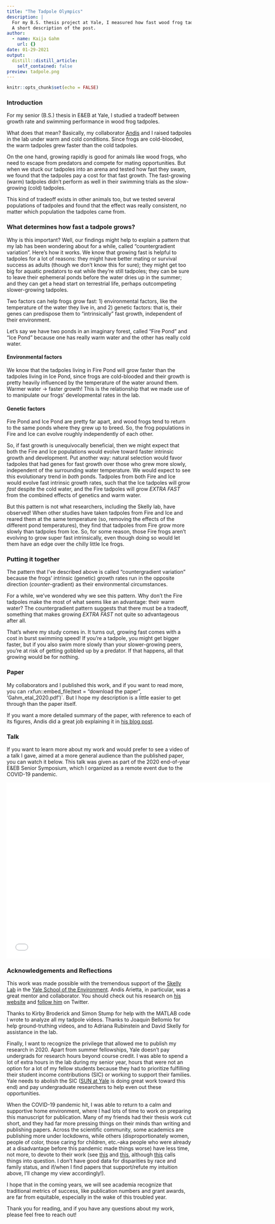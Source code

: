 ```yaml
---
title: "The Tadpole Olympics"
description: |
  For my B.S. thesis project at Yale, I measured how fast wood frog tadpoles swim in response to a simulated predator attack, and how that swimming speed relates to their developmental rate. It turns out that developing fast comes with a performance cost, and that tradeoff might help to explain some of the patterns we've observed in wood frogs' developmental rates in the past.
  A short description of the post.
author:
  - name: Kaija Gahm
    url: {}
date: 01-29-2021
output:
  distill::distill_article:
    self_contained: false
preview: tadpole.png
---
```


```r
knitr::opts_chunk$set(echo = FALSE)
```

### Introduction
For my senior (B.S.) thesis in E&EB at Yale, I studied a tradeoff between growth rate and swimming performance in wood frog tadpoles.

What does that mean? Basically, my collaborator [Andis](https://www.azandisresearch.com/) and I raised tadpoles in the lab under warm and cold conditions. Since frogs are cold-blooded, the warm tadpoles grew faster than the cold tadpoles. 

On the one hand, growing rapidly is good for animals like wood frogs, who need to escape from predators and compete for mating opportunities. But when we stuck our tadpoles into an arena and tested how fast they swam, we found that the tadpoles pay a cost for that fast growth. The fast-growing (warm) tadpoles didn't perform as well in their swimming trials as the slow-growing (cold) tadpoles. 

This kind of tradeoff exists in other animals too, but we tested several populations of tadpoles and found that the effect was really consistent, no matter which population the tadpoles came from. 

### What determines how fast a tadpole grows?
Why is this important? Well, our findings might help to explain a pattern that my lab has been wondering about for a while, called "countergradient variation". Here's how it works. 
We know that growing fast is helpful to tadpoles for a lot of reasons: they might have better mating or survival success as adults (though we don't know this for sure); they might get too big for aquatic predators to eat while they're still tadpoles; they can be sure to leave their ephemeral ponds before the water dries up in the summer; and they can get a head start on terrestrial life, perhaps outcompeting slower-growing tadpoles.

Two factors can help frogs grow fast: 1) environmental factors, like the temperature of the water they live in, and 2) genetic factors: that is, their genes can predispose them to "intrinsically" fast growth, independent of their environment.

Let's say we have two ponds in an imaginary forest, called "Fire Pond" and "Ice Pond" because one has really warm water and the other has really cold water. 

#### Environmental factors
We know that the tadpoles living in Fire Pond will grow faster than the tadpoles living in Ice Pond, since frogs are cold-blooded and their growth is pretty heavily influenced by the temperature of the water around them. Warmer water -> faster growth! This is the relationship that we made use of to manipulate our frogs' developmental rates in the lab.

#### Genetic factors
Fire Pond and Ice Pond are pretty far apart, and wood frogs tend to return to the same ponds where they grew up to breed. So, the frog populations in Fire and Ice can evolve roughly independently of each other.

So, if fast growth is unequivocally beneficial, then we might expect that both the Fire and Ice populations would evolve toward faster intrinsic growth and development. Put another way: natural selection would favor tadpoles that had genes for fast growth over those who grew more slowly, independent of the surrounding water temperature. We would expect to see this evolutionary trend in *both* ponds. Tadpoles from both Fire and Ice would evolve fast intrinsic growth rates, such that the Ice tadpoles will grow *fast* despite the cold water, and the Fire tadpoles will grow *EXTRA FAST* from the combined effects of genetics and warm water.

But this pattern is not what researchers, including the Skelly lab, have observed! When other studies have taken tadpoles from Fire and Ice and reared them at the same temperature (so, removing the effects of the different pond temperatures), they find that tadpoles from Fire grow more slowly than tadpoles from Ice. So, for some reason, those Fire frogs aren't evolving to grow super fast intrinsically, even though doing so would let them have an edge over the chilly little Ice frogs.

### Putting it together
The pattern that I've described above is called "countergradient variation" because the frogs' intrinsic (genetic) growth rates run in the opposite direction (*counter*-gradient) as their environmental circumstances.

For a while, we've wondered why we see this pattern. Why don't the Fire tadpoles make the most of what seems like an advantage: their warm water? The countergradient pattern suggests that there must be a tradeoff, something that makes growing *EXTRA FAST* not quite so advantageous after all.

That's where my study comes in. It turns out, growing fast comes with a cost in burst swimming speed! If you're a tadpole, you might get bigger faster, but if you also swim more slowly than your slower-growing peers, you're at risk of getting gobbled up by a predator. If that happens, all that growing would be for nothing.

### Paper
My collaborators and I published this work, and if you want to read more, you can `r `xfun::embed_file(text = "download the paper", 'Gahm_etal_2020.pdf')`. But I hope my description is a little easier to get through than the paper itself.

If you want a more detailed summary of the paper, with reference to each of its figures, Andis did a great job explaining it in [his blog post](https://www.azandisresearch.com/2020/12/24/hot-competition-and-tadpole-olympics/).

### Talk
If you want to learn more about my work and would prefer to see a video of a talk I gave, aimed at a more general audience than the published paper, you can watch it below. This talk was given as part of the 2020 end-of-year E&EB Senior Symposium, which I organized as a remote event due to the COVID-19 pandemic.

<iframe width="720" height="480" src="tadpoleOlympics.mp4" align="middle" frameborder="0" allowfullscreen></iframe>

### Acknowledgements and Reflections
This work was made possible with the tremendous support of the [Skelly Lab](https://campuspress.yale.edu/skellylab/) in the [Yale School of the Environment](https://environment.yale.edu/). Andis Arietta, in particular, was a great mentor and collaborator. You should check out his research on [his website](https://www.azandisresearch.com/) and [follow him](https://twitter.com/azandisarietta) on Twitter.

Thanks to Kirby Broderick and Simon Stump for help with the MATLAB code I wrote to analyze all my tadpole videos. Thanks to Joaquin Bellomio for help ground-truthing videos, and to Adriana Rubinstein and David Skelly for assistance in the lab.

Finally, I want to recognize the privilege that allowed me to publish my research in 2020. Apart from summer fellowships, Yale doesn't pay undergrads for research hours beyond course credit. I was able to spend a lot of extra hours in the lab during my senior year, hours that were not an option for a lot of my fellow students because they had to prioritize fulfilling their student income contributions (SIC) or working to support their families. Yale needs to abolish the SIC ([SUN at Yale](https://sunatyale.org/) is doing great work toward this end) and pay undergraduate researchers to help even out these opportunities.

When the COVID-19 pandemic hit, I was able to return to a calm and supportive home environment, where I had lots of time to work on preparing this manuscript for publication. Many of my friends had their thesis work cut short, and they had far more pressing things on their minds than writing and publishing papers. Across the scientific community, some academics are publishing more under lockdowns, while others (disproportionately women, people of color, those caring for children, etc.--aka people who were already at a disadvantage before this pandemic made things worse) have less time, not more, to devote to their work (see [this](https://www.insidehighered.com/news/2020/04/21/early-journal-submission-data-suggest-covid-19-tanking-womens-research-productivity) and [this](https://www.nature.com/articles/d41586-020-01294-9), although [this](https://github.com/drfreder/pandemic-pub-bias/blob/master/README.md) calls things into question. I don't have good data for disparities by race and family status, and if/when I find papers that support/refute my intuition above, I'll change my view accordingly!). 

I hope that in the coming years, we will see academia recognize that traditional metrics of success, like publication numbers and grant awards, are far from equitable, especially in the wake of this troubled year.

Thank you for reading, and if you have any questions about my work, please feel free to reach out!
